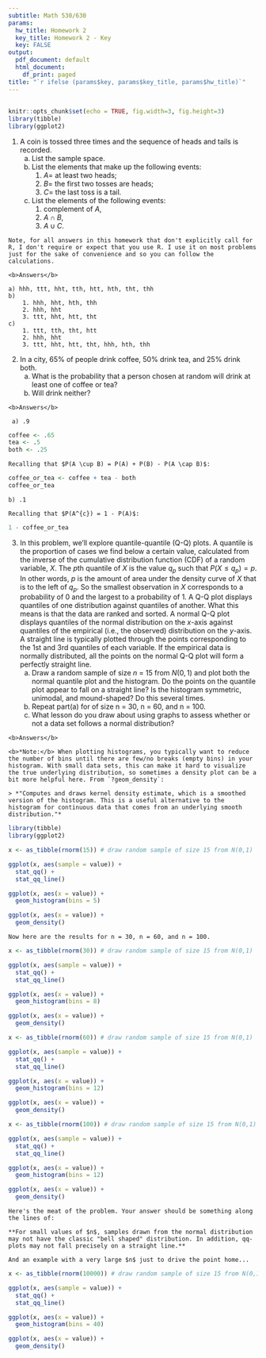 ```yaml
---
subtitle: Math 530/630
params:
  hw_title: Homework 2
  key_title: Homework 2 - Key
  key: FALSE
output:
  pdf_document: default
  html_document:
    df_print: paged
title: "`r ifelse (params$key, params$key_title, params$hw_title)`"
---
```


<!-- To make the HW key -->
<!-- rmarkdown::render("hw/HW2/HW2.Rmd", output_file = "HW2-key.pdf",  params = list(key=TRUE), output_format = "pdf_document") -->
<!-- rmarkdown::render("hw/HW2/HW2.Rmd", output_file = "HW2-key.html", params = list(key=TRUE), output_format = "html_document") -->
---

```r
knitr::opts_chunk$set(echo = TRUE, fig.width=3, fig.height=3)
library(tibble)
library(ggplot2)
```


1. A coin is tossed three times and the sequence of heads and tails is recorded.  
    a. List the sample space.
    b. List the elements that make up the following events: 
        1. $A =$ at least two heads; 
        1. $B =$ the first two tosses are heads; 
        1. $C =$ the last toss is a tail.
    c. List the elements of the following events:  
        1. complement of $A$, 
        1. $A \cap B$, 
        1. $A \cup C$.  
  
```asis
Note, for all answers in this homework that don't explicitly call for R, I don't require or expect that you use R. I use it on most problems just for the sake of convenience and so you can follow the calculations.
```


```asis
<b>Answers</b>

a) hhh, ttt, hht, tth, htt, hth, tht, thh
b)  
    1. hhh, hht, hth, thh
    2. hhh, hht
    3. ttt, hht, htt, tht
c)  
    1. ttt, tth, tht, htt
    2. hhh, hht
    3. ttt, hht, htt, tht, hhh, hth, thh
``` 


2. In a city, 65% of people drink coffee, 50% drink tea, and 25% drink both.
    a. What is the probability that a person chosen at random will drink at least one of coffee or tea? 
    b. Will drink neither? 

```asis
<b>Answers</b>
```


```asis
 a) .9
```

```r
coffee <- .65
tea <- .5
both <- .25
```

```asis
Recalling that $P(A \cup B) = P(A) + P(B) - P(A \cap B)$:
```

```r
coffee_or_tea <- coffee + tea - both
coffee_or_tea
```

```asis
b) .1

Recalling that $P(A^{c}) = 1 - P(A)$:
```

```r
1 - coffee_or_tea
```

3. In this problem, we'll explore quantile-quantile (Q-Q) plots. A quantile is the proportion of cases we find below a certain value, calculated from the inverse of the cumulative distribution function (CDF) of a random variable, *X*. The *p*th quantile of *X* is the value $q_p$ such that $P(X\leq{q_p})=p$. In other words, *p* is the amount of area under the density curve of *X* that is to the left of $q_p$. So the smallest observation in *X* corresponds to a probability of 0 and the largest to a probability of 1. A Q-Q plot displays quantiles of one distribution against quantiles of another. What this means is that the data are ranked and sorted. A normal Q-Q plot displays quantiles of the normal distribution on the *x*-axis against quantiles of the empirical (i.e., the observed) distribution on the *y*-axis. A straight line is typically plotted through the points corresponding to the 1st and 3rd quantiles of each variable. If the empirical data is normally distributed, all the points on the normal Q-Q plot will form a perfectly straight line. 
    a. Draw a random sample of size *n* = 15 from $N(0,1)$ and plot both the normal quantile plot and the histogram. Do the points on the quantile plot appear to fall on a straight line? Is the histogram symmetric, unimodal, and mound-shaped? Do this several times.
    b. Repeat part(a) for of size n = 30, n = 60, and n = 100.
    c. What lesson do you draw about using graphs to assess whether or not a data set follows a normal distribution?


```asis
<b>Answers</b>

<b>*Note:</b> When plotting histograms, you typically want to reduce the number of bins until there are few/no breaks (empty bins) in your histogram. With small data sets, this can make it hard to visualize the true underlying distribution, so sometimes a density plot can be a bit more helpful here. From `?geom_density`:

> *"Computes and draws kernel density estimate, which is a smoothed version of the histogram. This is a useful alternative to the histogram for continuous data that comes from an underlying smooth distribution."*
```


```r
library(tibble)
library(ggplot2)

x <- as_tibble(rnorm(15)) # draw random sample of size 15 from N(0,1)

ggplot(x, aes(sample = value)) +
  stat_qq() +
  stat_qq_line()
```

```r
ggplot(x, aes(x = value)) + 
  geom_histogram(bins = 5)

ggplot(x, aes(x = value)) + 
  geom_density()
```

\newpage

```asis
Now here are the results for n = 30, n = 60, and n = 100.
```

```r

x <- as_tibble(rnorm(30)) # draw random sample of size 15 from N(0,1)

ggplot(x, aes(sample = value)) +
  stat_qq() +
  stat_qq_line()

ggplot(x, aes(x = value)) + 
  geom_histogram(bins = 8)

ggplot(x, aes(x = value)) + 
  geom_density()
```

\newpage

```r

x <- as_tibble(rnorm(60)) # draw random sample of size 15 from N(0,1)

ggplot(x, aes(sample = value)) +
  stat_qq() +
  stat_qq_line()

ggplot(x, aes(x = value)) + 
  geom_histogram(bins = 12)

ggplot(x, aes(x = value)) + 
  geom_density()
```

\newpage
```r

x <- as_tibble(rnorm(100)) # draw random sample of size 15 from N(0,1)

ggplot(x, aes(sample = value)) +
  stat_qq() +
  stat_qq_line()

ggplot(x, aes(x = value)) + 
  geom_histogram(bins = 12)

ggplot(x, aes(x = value)) + 
  geom_density()
```


\newpage
```asis

Here's the meat of the problem. Your answer should be something along the lines of: 

**For small values of $n$, samples drawn from the normal distribution may not have the classic "bell shaped" distribution. In addition, qq-plots may not fall precisely on a straight line.**

And an example with a very large $n$ just to drive the point home...
```

```r

x <- as_tibble(rnorm(10000)) # draw random sample of size 15 from N(0,1)

ggplot(x, aes(sample = value)) +
  stat_qq() +
  stat_qq_line()

ggplot(x, aes(x = value)) + 
  geom_histogram(bins = 40)

ggplot(x, aes(x = value)) + 
  geom_density()
```
